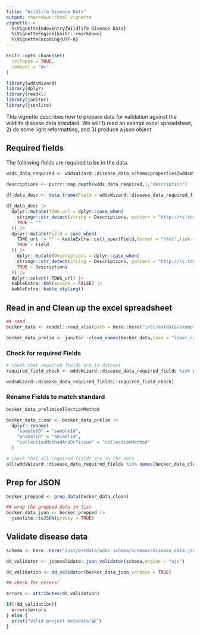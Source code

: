 ```yaml
---
title: "Wildlife Disease Data"
output: rmarkdown::html_vignette
vignette: >
  %\VignetteIndexEntry{Wildlife Disease Data}
  %\VignetteEngine{knitr::rmarkdown}
  %\VignetteEncoding{UTF-8}
---
```




```r
knitr::opts_chunk$set(
  collapse = TRUE,
  comment = "#>"
)
```

```r
library(wddsWizard)
library(dplyr)
library(readxl)
library(janitor)
library(jsonlite)
```

This vignette describes how to prepare data for validation against the wildlife disease data standard. We will 1) read an exampl excel spreadsheet, 2) do some light reformatting, and 3) produce a json object.

## Required fields

The following fields are required to be in the data.

```r

wdds_data_required <- wddsWizard::disease_data_schema$properties[wddsWizard::disease_data_required_fields]

descriptions <- purrr::map_depth(wdds_data_required,1,"description") 
  
df_data_desc <- data.frame(Field = wddsWizard::disease_data_required_fields, Descriptions = unlist(descriptions),row.names = NULL)

df_data_desc |>
  dplyr::mutate(TDWG_url = dplyr::case_when(
    stringr::str_detect(string = Descriptions, pattern = "http://rs.tdwg.org/dwc/terms/") ~ stringr::str_extract(string = Descriptions,pattern = "http://rs.tdwg.org/dwc/terms/.*"),
    TRUE ~ ""
  )) |>
  dplyr::mutate(Field = case_when(
    TDWG_url != "" ~ kableExtra::cell_spec(Field,format = "html",link = TDWG_url),
    TRUE ~ Field
  )) |>
    dplyr::mutate(Descriptions = dplyr::case_when(
    stringr::str_detect(string = Descriptions, pattern = "http://rs.tdwg.org/dwc/terms/") ~ stringr::str_remove(string = Descriptions,pattern = "See http://rs.tdwg.org/dwc/terms/.*"),
    TRUE ~ Descriptions
  )) |>
  dplyr::select(-TDWG_url) |>
  kableExtra::kbl(escape = FALSE) |>
  kableExtra::kable_styling()

```

## Read in and Clean up the excel spreadsheet

```r

## read 
becker_data <- readxl::read_xlsx(path = here::here("inst/extdata/example_data/Becker_demo_dataset.xlsx"))

becker_data_prelim <- janitor::clean_names(becker_data,case = "lower_camel")
```

### Check for required Fields


```r

# check that required fields are in dataset
required_field_check <- wddsWizard::disease_data_required_fields %in% names(becker_data_prelim)

wddsWizard::disease_data_required_fields[!required_field_check]

```
### Rename Fields to match standard

```r
becker_data_prelim$collectionMethod

becker_data_clean <- becker_data_prelim |>
  dplyr::rename(
    "sampleID" = "sampleId",
    "animalID" = "animalId",
    "collectionMethodAndOrTissue" = "collectionMethod"
  )

# check that all required fields are in the data
all(wddsWizard::disease_data_required_fields %in% names(becker_data_clean))

```

## Prep for JSON
```r

becker_prepped <- prep_data(becker_data_clean)

## wrap the prepped data in list
becker_data_json <- becker_prepped |>
  jsonlite::toJSON(pretty = TRUE)

```


## Validate disease data
```r

schema <- here::here("inst/extdata/wdds_schema/schemas/disease_data.json")

dd_validator <- jsonvalidate::json_validator(schema,engine = "ajv")

dd_validation <- dd_validator(becker_data_json,verbose = TRUE)

## check for errors!

errors <- attributes(dd_validation)

if(!dd_validation){
  errors$errors  
} else {
  print("Valid project metadata!😁")
}
```

